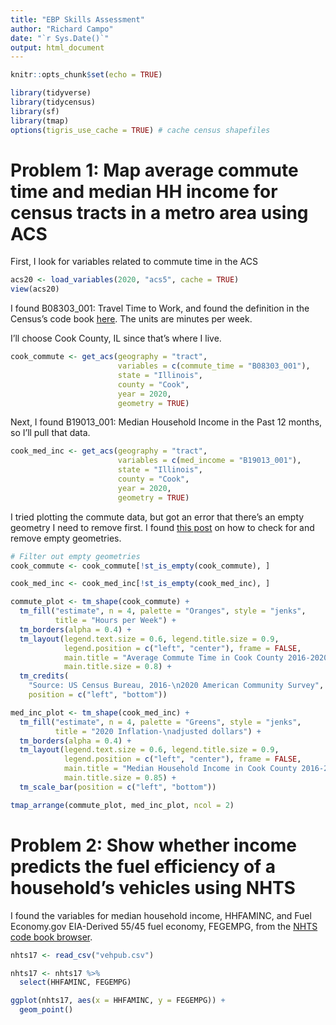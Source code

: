 ```yaml
---
title: "EBP Skills Assessment"
author: "Richard Campo"
date: "`r Sys.Date()`"
output: html_document
---
```


```r
knitr::opts_chunk$set(echo = TRUE)
```

```r
library(tidyverse)
library(tidycensus)
library(sf)
library(tmap)
options(tigris_use_cache = TRUE) # cache census shapefiles
```

# Problem 1: Map average commute time and median HH income for census tracts in a metro area using ACS

First, I look for variables related to commute time in the ACS
```r
acs20 <- load_variables(2020, "acs5", cache = TRUE)
view(acs20)
```

I found B08303_001: Travel Time to Work, and found the definition in the Census's code book [here](https://www2.census.gov/programs-surveys/acs/tech_docs/subject_definitions/2020_ACSSubjectDefinitions.pdf). The units are minutes per week.

I'll choose Cook County, IL since that's where I live.
```r
cook_commute <- get_acs(geography = "tract", 
                        variables = c(commute_time = "B08303_001"),
                        state = "Illinois",
                        county = "Cook", 
                        year = 2020,
                        geometry = TRUE)
```

Next, I found B19013_001: Median Household Income in the Past 12 months, so I'll pull that data.
```r
cook_med_inc <- get_acs(geography = "tract", 
                        variables = c(med_income = "B19013_001"),
                        state = "Illinois",
                        county = "Cook", 
                        year = 2020,
                        geometry = TRUE)
```

I tried plotting the commute data, but got an error that there's an empty geometry I need to remove first. I found [this post](https://gis.stackexchange.com/a/447255) on how to check for and remove empty geometries.
```r
# Filter out empty geometries
cook_commute <- cook_commute[!st_is_empty(cook_commute), ]

cook_med_inc <- cook_med_inc[!st_is_empty(cook_med_inc), ]
```

```r
commute_plot <- tm_shape(cook_commute) + 
  tm_fill("estimate", n = 4, palette = "Oranges", style = "jenks", 
          title = "Hours per Week") + 
  tm_borders(alpha = 0.4) + 
  tm_layout(legend.text.size = 0.6, legend.title.size = 0.9,
            legend.position = c("left", "center"), frame = FALSE,
            main.title = "Average Commute Time in Cook County 2016-2020",
            main.title.size = 0.8) +
  tm_credits(
    "Source: US Census Bureau, 2016-\n2020 American Community Survey",
    position = c("left", "bottom"))

med_inc_plot <- tm_shape(cook_med_inc) + 
  tm_fill("estimate", n = 4, palette = "Greens", style = "jenks", 
          title = "2020 Inflation-\nadjusted dollars") + 
  tm_borders(alpha = 0.4) + 
  tm_layout(legend.text.size = 0.6, legend.title.size = 0.9,
            legend.position = c("left", "center"), frame = FALSE,
            main.title = "Median Household Income in Cook County 2016-2020",
            main.title.size = 0.85) +
  tm_scale_bar(position = c("left", "bottom"))

tmap_arrange(commute_plot, med_inc_plot, ncol = 2)
```

# Problem 2: Show whether income predicts the fuel efficiency of a household’s vehicles using NHTS 

I found the variables for median household income, HHFAMINC, and Fuel Economy.gov EIA-Derived 55/45 fuel economy, FEGEMPG, from the [NHTS code book browser](https://nhts.ornl.gov/tables09/CodebookBrowser.aspx).
```r
nhts17 <- read_csv("vehpub.csv")
```

```r
nhts17 <- nhts17 %>% 
  select(HHFAMINC, FEGEMPG)
```

```r
ggplot(nhts17, aes(x = HHFAMINC, y = FEGEMPG)) +
  geom_point()
```


